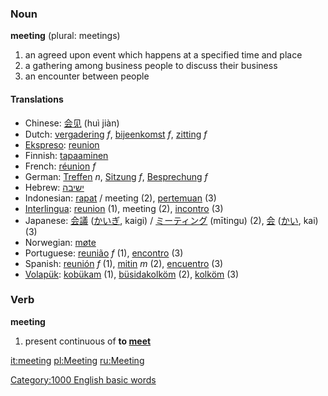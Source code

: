 ===Noun===
'''meeting''' (plural: meetings)

# an agreed upon event which happens at a specified time and place
# a gathering among business people to discuss their business
# an encounter between people

==== Translations ====
*Chinese: [[会见]] (huì jiàn)
*Dutch: [[vergadering]] ''f'', [[bijeenkomst]] ''f'', [[zitting]] ''f''
*[[Ekspreso]]: [[reunion]]
*Finnish: [[tapaaminen]]
*French: [[réunion]] ''f''
*German: [[Treffen]] ''n'', [[Sitzung]] ''f'', [[Besprechung]] ''f''
*Hebrew: [[ישיבה]]
*Indonesian: [[rapat]] / meeting (2), [[temu|pertemuan]] (3)
*[[Interlingua]]: [[reunion]] (1), meeting (2), [[incontro]] (3)
*Japanese: [[会議]] ([[かいぎ]], kaigi) / [[ミーティング]] (mītingu) (2), [[会]] ([[かい]], kai) (3)
*Norwegian: [[møte]]
*Portuguese: [[reunião]] ''f'' (1), [[encontro]] (3)
*Spanish: [[reunión]] ''f'' (1), [[mitin]] ''m'' (2), [[encuentro]] (3)
*[[Volapük]]: [[kobükam]] (1), [[büsidakolköm]] (2), [[kolköm]] (3)

===Verb===
'''meeting'''

#present continuous of '''to [[meet]]'''

[[it:meeting]]
[[pl:Meeting]]
[[ru:Meeting]]
[[Category:1000 English basic words]]